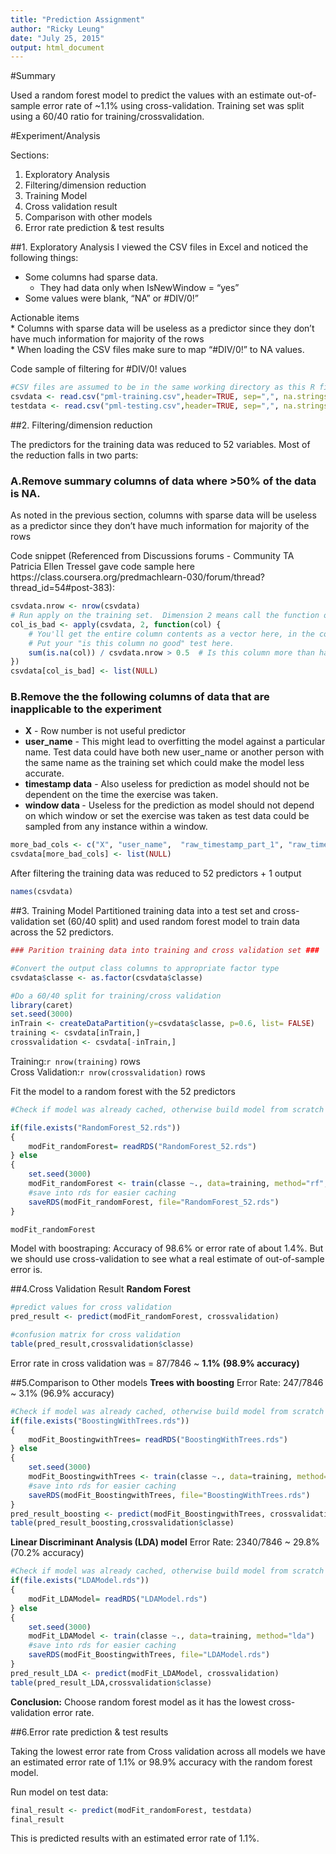```yaml
---
title: "Prediction Assignment"
author: "Ricky Leung"
date: "July 25, 2015"
output: html_document
---
```


#Summary

Used a random forest model to predict the values with an estimate out-of-sample error rate of ~1.1% using cross-validation. Training set was split using a 60/40 ratio for training/crossvalidation.

#Experiment/Analysis

Sections:

1. Exploratory Analysis
2. Filtering/dimension reduction
3. Training Model
4. Cross validation result
5. Comparison with other models
6. Error rate prediction & test results

##1. Exploratory Analysis
I viewed the CSV files in Excel and noticed the following things:

* Some columns had sparse data. 
    + They had data only when IsNewWindow = "yes" 
* Some  values were blank, "NA" or #DIV/0!"

Actionable items  
* Columns with sparse data will be useless as a predictor since they don't have much information for majority of the rows  
* When loading the CSV files make sure to map "#DIV/0!" to NA values. 

Code sample of filtering for #DIV/0! values
```r
#CSV files are assumed to be in the same working directory as this R file. Note that #DIV/0! entries are set to N/A
csvdata <- read.csv("pml-training.csv",header=TRUE, sep=",", na.strings=c("NA","#DIV/0!"), dec=".", strip.white=TRUE, stringsAsFactors=FALSE)
testdata <- read.csv("pml-testing.csv",header=TRUE, sep=",", na.strings=c("NA","#DIV/0!"), dec=".", strip.white=TRUE, stringsAsFactors=FALSE)

```

##2. Filtering/dimension reduction

The predictors for the training data was reduced to 52 variables. Most of the reduction falls in two parts:  

### A.Remove summary columns of data where >50% of the data is NA.

As noted in the previous section, columns with sparse data will be useless as a predictor since they don't have much information for majority of the rows

Code snippet (Referenced from Discussions forums - Community TA Patricia Ellen Tressel gave code sample here https://class.coursera.org/predmachlearn-030/forum/thread?thread_id=54#post-383):
```r
csvdata.nrow <- nrow(csvdata)
# Run apply on the training set.  Dimension 2 means call the function on each column.
col_is_bad <- apply(csvdata, 2, function(col) {
    # You'll get the entire column contents as a vector here, in the col parameter.
    # Put your "is this column no good" test here.
    sum(is.na(col)) / csvdata.nrow > 0.5  # Is this column more than half NA?
})
csvdata[col_is_bad] <- list(NULL)
```

### B.Remove the the following columns of data that are inapplicable to the experiment

* **X** - Row number is not useful predictor 
* **user_name** - This might lead to overfitting the model against a particular name. Test data could have both new user_name or another person with the same name as the training set which could make the model less accurate.
* **timestamp data** - Also useless for prediction as model should not be dependent on the time the exercise was taken.
* **window data ** - Useless for the prediction as model should not depend on which window or set the exercise was taken as test data could be sampled from any instance within a window.  
```r
more_bad_cols <- c("X", "user_name",  "raw_timestamp_part_1", "raw_timestamp_part_2", "cvtd_timestamp", "new_window", "num_window")
csvdata[more_bad_cols] <- list(NULL)
```

After filtering the training data was reduced to 52 predictors + 1 output
```r
names(csvdata)
```
##3. Training Model
Partitioned training data into a test set and cross-validation set (60/40 split) and used random forest model to train data across the 52 predictors.

```r
### Parition training data into training and cross validation set ###

#Convert the output class columns to appropriate factor type
csvdata$classe <- as.factor(csvdata$classe)

#Do a 60/40 split for training/cross validation
library(caret)
set.seed(3000)
inTrain <- createDataPartition(y=csvdata$classe, p=0.6, list= FALSE)
training <- csvdata[inTrain,]
crossvalidation <- csvdata[-inTrain,]
```
Training:`r nrow(training)` rows  
Cross Validation:`r nrow(crossvalidation)` rows  

Fit the model to a random forest with the 52 predictors
```r
#Check if model was already cached, otherwise build model from scratch

if(file.exists("RandomForest_52.rds"))
{
	modFit_randomForest= readRDS("RandomForest_52.rds")
} else
{
	set.seed(3000)
 	modFit_randomForest <- train(classe ~., data=training, method="rf", proxy = TRUE)
	#save into rds for easier caching
	saveRDS(modFit_randomForest, file="RandomForest_52.rds")
}

modFit_randomForest
```

Model with boostraping: Accuracy of 98.6% or error rate of about 1.4%. But we should use cross-validation to see what a real estimate of out-of-sample error is.

##4.Cross Validation Result
**Random Forest**
```r
#predict values for cross validation
pred_result <- predict(modFit_randomForest, crossvalidation)

#confusion matrix for cross validation
table(pred_result,crossvalidation$classe)
```

Error rate in cross validation was = 87/7846 ~ **1.1%**  **(98.9% accuracy)**  

##5.Comparison to Other models
**Trees with boosting** Error Rate: 247/7846 ~ 3.1% (96.9% accuracy)
```r
#Check if model was already cached, otherwise build model from scratch
if(file.exists("BoostingWithTrees.rds"))
{
	modFit_BoostingwithTrees= readRDS("BoostingWithTrees.rds")
} else
{
	set.seed(3000)
 	modFit_BoostingwithTrees <- train(classe ~., data=training, method="gbm", verbose=FALSE)
	#save into rds for easier caching
	saveRDS(modFit_BoostingwithTrees, file="BoostingWithTrees.rds")
}
pred_result_boosting <- predict(modFit_BoostingwithTrees, crossvalidation)
table(pred_result_boosting,crossvalidation$classe)
```


**Linear Discriminant Analysis (LDA) model** Error Rate: 2340/7846 ~ 29.8% (70.2% accuracy)
```r
#Check if model was already cached, otherwise build model from scratch
if(file.exists("LDAModel.rds"))
{
	modFit_LDAModel= readRDS("LDAModel.rds")
} else
{
	set.seed(3000)
 	modFit_LDAModel <- train(classe ~., data=training, method="lda")
	#save into rds for easier caching
	saveRDS(modFit_BoostingwithTrees, file="LDAModel.rds")
}
pred_result_LDA <- predict(modFit_LDAModel, crossvalidation)
table(pred_result_LDA,crossvalidation$classe)
```

**Conclusion:** Choose random forest model as it has the lowest cross-validation error rate.

##6.Error rate prediction & test results

Taking the lowest error rate from Cross validation across all models we have an estimated error rate of 1.1% or 98.9% accuracy with the random forest model.

Run model on test data:
```r
final_result <- predict(modFit_randomForest, testdata)
final_result
```

This is predicted results with an estimated error rate of 1.1%.